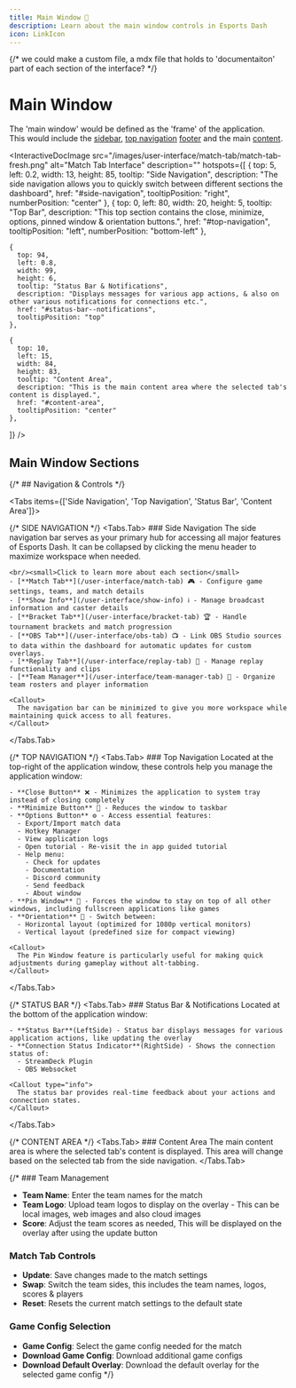 ```yaml
---
title: Main Window 🚧
description: Learn about the main window controls in Esports Dash
icon: LinkIcon
---
```


{/* we could make a custom file, a mdx file that holds to 'documentaiton' part of each section of the interface? */}


# Main Window

The 'main window' would be defined as the 'frame' of the application.<br/>
This would include the [sidebar](#side-navigation), [top navigation](#top-navigation) [footer](#status-bar--notifications) and the main [content](#content-area).
<br/>


<InteractiveDocImage 
  src="/images/user-interface/match-tab/match-tab-fresh.png"
  alt="Match Tab Interface"
  description=""
  hotspots={[
    {
      top: 5,
      left: 0.2,
      width: 13,
      height: 85,
      tooltip: "Side Navigation",
      description: "The side navigation allows you to quickly switch between different sections the dashboard",
      href: "#side-navigation",
      tooltipPosition: "right",
      numberPosition: "center"
    },
    {
      top: 0,
      left: 80,
      width: 20,
      height: 5,
      tooltip: "Top Bar",
      description: "This top section contains the close, minimize, options, pinned window & orientation buttons.",
      href: "#top-navigation",
      tooltipPosition: "left",
      numberPosition: "bottom-left"
    },

    {
      top: 94,
      left: 0.8,
      width: 99,
      height: 6,
      tooltip: "Status Bar & Notifications",
      description: "Displays messages for various app actions, & also on other various notifications for connections etc.",
      href: "#status-bar--notifications",
      tooltipPosition: "top"
    },

    {
      top: 10,
      left: 15,
      width: 84,
      height: 83,
      tooltip: "Content Area",
      description: "This is the main content area where the selected tab's content is displayed.",
      href: "#content-area",
      tooltipPosition: "center"
    },
  ]}
/>



## Main Window Sections

{/* ## Navigation & Controls */}

<Tabs items={['Side Navigation', 'Top Navigation', 'Status Bar', 'Content Area']}>

  {/* SIDE NAVIGATION */}
  <Tabs.Tab>
    ### Side Navigation
    The side navigation bar serves as your primary hub for accessing all major features of Esports Dash. It can be collapsed by clicking the menu header to maximize workspace when needed.
    
    <br/><small>Click to learn more about each section</small>
    - [**Match Tab**](/user-interface/match-tab) 🎮 - Configure game settings, teams, and match details
    - [**Show Info**](/user-interface/show-info) ℹ️ - Manage broadcast information and caster details
    - [**Bracket Tab**](/user-interface/bracket-tab) 🏆 - Handle tournament brackets and match progression
    - [**OBS Tab**](/user-interface/obs-tab) 📺 - Link OBS Studio sources to data within the dashboard for automatic updates for custom overlays.
    - [**Replay Tab**](/user-interface/replay-tab) 🔄 - Manage replay functionality and clips
    - [**Team Manager**](/user-interface/team-manager-tab) 👥 - Organize team rosters and player information

    <Callout>
      The navigation bar can be minimized to give you more workspace while maintaining quick access to all features.
    </Callout>
  </Tabs.Tab>





  {/* TOP NAVIGATION */}
  <Tabs.Tab>
    ### Top Navigation
    Located at the top-right of the application window, these controls help you manage the application window:

    - **Close Button** ❌ - Minimizes the application to system tray instead of closing completely
    - **Minimize Button** 🔽 - Reduces the window to taskbar
    - **Options Button** ⚙️ - Access essential features:
      - Export/Import match data
      - Hotkey Manager
      - View application logs
      - Open tutorial - Re-visit the in app guided tutorial
      - Help menu:
        - Check for updates
        - Documentation
        - Discord community
        - Send feedback 
        - About window
    - **Pin Window** 📌 - Forces the window to stay on top of all other windows, including fullscreen applications like games
    - **Orientation** 🔄 - Switch between:
      - Horizontal layout (optimized for 1080p vertical monitors)
      - Vertical layout (predefined size for compact viewing)

    <Callout>
      The Pin Window feature is particularly useful for making quick adjustments during gameplay without alt-tabbing.
    </Callout>
  </Tabs.Tab>




  {/* STATUS BAR */}
  <Tabs.Tab>
    ### Status Bar & Notifications
    Located at the bottom of the application window:

    - **Status Bar**(LeftSide) - Status bar displays messages for various application actions, like updating the overlay
    - **Connection Status Indicator**(RightSide) - Shows the connection status of:
      - StreamDeck Plugin
      - OBS Websocket

    <Callout type="info">
      The status bar provides real-time feedback about your actions and connection states.
    </Callout>
  </Tabs.Tab>


  {/* CONTENT AREA */}
  <Tabs.Tab>
    ### Content Area
    The main content area is where the selected tab's content is displayed. This area will change based on the selected tab from the side navigation.
    </Tabs.Tab>
</Tabs>

{/* ### Team Management
   - **Team Name**: Enter the team names for the match
   - **Team Logo**: Upload team logos to display on the overlay - This can be local images, web images and also cloud images
   - **Score**: Adjust the team scores as needed, This will be displayed on the overlay after using the update button

### Match Tab Controls
   - **Update**: Save changes made to the match settings
   - **Swap**: Switch the team sides, this includes the team names, logos, scores & players
   - **Reset**: Resets the current match settings to the default state

### Game Config Selection
   - **Game Config**: Select the game config needed for the match
   - **Download Game Config**: Download additional game configs
   - **Download Default Overlay**: Download the default overlay for the selected game config */}
